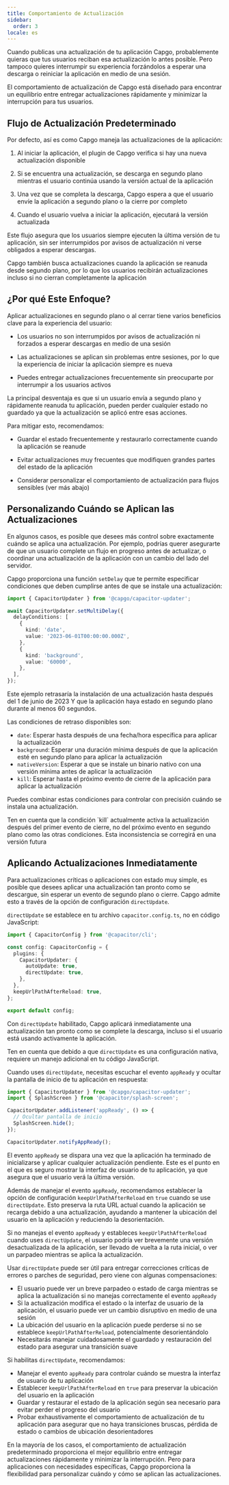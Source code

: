 ```yaml
---
title: Comportamiento de Actualización
sidebar:
  order: 3
locale: es
---
```



Cuando publicas una actualización de tu aplicación Capgo, probablemente quieras que tus usuarios reciban esa actualización lo antes posible. Pero tampoco quieres interrumpir su experiencia forzándolos a esperar una descarga o reiniciar la aplicación en medio de una sesión.

El comportamiento de actualización de Capgo está diseñado para encontrar un equilibrio entre entregar actualizaciones rápidamente y minimizar la interrupción para tus usuarios.

## Flujo de Actualización Predeterminado

Por defecto, así es como Capgo maneja las actualizaciones de la aplicación:

<Steps>

1. Al iniciar la aplicación, el plugin de Capgo verifica si hay una nueva actualización disponible

2. Si se encuentra una actualización, se descarga en segundo plano mientras el usuario continúa usando la versión actual de la aplicación

3. Una vez que se completa la descarga, Capgo espera a que el usuario envíe la aplicación a segundo plano o la cierre por completo

4. Cuando el usuario vuelva a iniciar la aplicación, ejecutará la versión actualizada

</Steps>

Este flujo asegura que los usuarios siempre ejecuten la última versión de tu aplicación, sin ser interrumpidos por avisos de actualización ni verse obligados a esperar descargas.

<Aside type="tip">
Capgo también busca actualizaciones cuando la aplicación se reanuda desde segundo plano, por lo que los usuarios recibirán actualizaciones incluso si no cierran completamente la aplicación
</Aside>

## ¿Por qué Este Enfoque?

Aplicar actualizaciones en segundo plano o al cerrar tiene varios beneficios clave para la experiencia del usuario:

- Los usuarios no son interrumpidos por avisos de actualización ni forzados a esperar descargas en medio de una sesión

- Las actualizaciones se aplican sin problemas entre sesiones, por lo que la experiencia de iniciar la aplicación siempre es nueva

- Puedes entregar actualizaciones frecuentemente sin preocuparte por interrumpir a los usuarios activos

La principal desventaja es que si un usuario envía a segundo plano y rápidamente reanuda tu aplicación, pueden perder cualquier estado no guardado ya que la actualización se aplicó entre esas acciones.

Para mitigar esto, recomendamos:

- Guardar el estado frecuentemente y restaurarlo correctamente cuando la aplicación se reanude

- Evitar actualizaciones muy frecuentes que modifiquen grandes partes del estado de la aplicación

- Considerar personalizar el comportamiento de actualización para flujos sensibles (ver más abajo)

## Personalizando Cuándo se Aplican las Actualizaciones

En algunos casos, es posible que desees más control sobre exactamente cuándo se aplica una actualización. Por ejemplo, podrías querer asegurarte de que un usuario complete un flujo en progreso antes de actualizar, o coordinar una actualización de la aplicación con un cambio del lado del servidor.

Capgo proporciona una función `setDelay` que te permite especificar condiciones que deben cumplirse antes de que se instale una actualización:

```typescript
import { CapacitorUpdater } from '@capgo/capacitor-updater';

await CapacitorUpdater.setMultiDelay({
  delayConditions: [
    {
      kind: 'date',
      value: '2023-06-01T00:00:00.000Z',
    },
    {
      kind: 'background',
      value: '60000',
    },
  ],
});
```

Este ejemplo retrasaría la instalación de una actualización hasta después del 1 de junio de 2023 Y que la aplicación haya estado en segundo plano durante al menos 60 segundos.

Las condiciones de retraso disponibles son:

- `date`: Esperar hasta después de una fecha/hora específica para aplicar la actualización
- `background`: Esperar una duración mínima después de que la aplicación esté en segundo plano para aplicar la actualización
- `nativeVersion`: Esperar a que se instale un binario nativo con una versión mínima antes de aplicar la actualización
- `kill`: Esperar hasta el próximo evento de cierre de la aplicación para aplicar la actualización

Puedes combinar estas condiciones para controlar con precisión cuándo se instala una actualización.

<Aside type="danger">
Ten en cuenta que la condición `kill` actualmente activa la actualización después del primer evento de cierre, no del próximo evento en segundo plano como las otras condiciones. Esta inconsistencia se corregirá en una versión futura
</Aside>

## Aplicando Actualizaciones Inmediatamente

Para actualizaciones críticas o aplicaciones con estado muy simple, es posible que desees aplicar una actualización tan pronto como se descargue, sin esperar un evento de segundo plano o cierre. Capgo admite esto a través de la opción de configuración `directUpdate`.

`directUpdate` se establece en tu archivo `capacitor.config.ts`, no en código JavaScript:

```typescript
import { CapacitorConfig } from '@capacitor/cli';

const config: CapacitorConfig = {
  plugins: {
    CapacitorUpdater: {
      autoUpdate: true,
      directUpdate: true,
    },
  },
  keepUrlPathAfterReload: true,
};

export default config;
```

Con `directUpdate` habilitado, Capgo aplicará inmediatamente una actualización tan pronto como se complete la descarga, incluso si el usuario está usando activamente la aplicación.

Ten en cuenta que debido a que `directUpdate` es una configuración nativa, requiere un manejo adicional en tu código JavaScript.

Cuando uses `directUpdate`, necesitas escuchar el evento `appReady` y ocultar la pantalla de inicio de tu aplicación en respuesta:

```js
import { CapacitorUpdater } from '@capgo/capacitor-updater';
import { SplashScreen } from '@capacitor/splash-screen';

CapacitorUpdater.addListener('appReady', () => {
  // Ocultar pantalla de inicio
  SplashScreen.hide();
});

CapacitorUpdater.notifyAppReady();
```

El evento `appReady` se dispara una vez que la aplicación ha terminado de inicializarse y aplicar cualquier actualización pendiente. Este es el punto en el que es seguro mostrar la interfaz de usuario de tu aplicación, ya que asegura que el usuario verá la última versión.

Además de manejar el evento `appReady`, recomendamos establecer la opción de configuración `keepUrlPathAfterReload` en `true` cuando se use `directUpdate`. Esto preserva la ruta URL actual cuando la aplicación se recarga debido a una actualización, ayudando a mantener la ubicación del usuario en la aplicación y reduciendo la desorientación.

Si no manejas el evento `appReady` y estableces `keepUrlPathAfterReload` cuando uses `directUpdate`, el usuario podría ver brevemente una versión desactualizada de la aplicación, ser llevado de vuelta a la ruta inicial, o ver un parpadeo mientras se aplica la actualización.

Usar `directUpdate` puede ser útil para entregar correcciones críticas de errores o parches de seguridad, pero viene con algunas compensaciones:

- El usuario puede ver un breve parpadeo o estado de carga mientras se aplica la actualización si no manejas correctamente el evento `appReady`
- Si la actualización modifica el estado o la interfaz de usuario de la aplicación, el usuario puede ver un cambio disruptivo en medio de una sesión
- La ubicación del usuario en la aplicación puede perderse si no se establece `keepUrlPathAfterReload`, potencialmente desorientándolo
- Necesitarás manejar cuidadosamente el guardado y restauración del estado para asegurar una transición suave

Si habilitas `directUpdate`, recomendamos:

- Manejar el evento `appReady` para controlar cuándo se muestra la interfaz de usuario de tu aplicación
- Establecer `keepUrlPathAfterReload` en `true` para preservar la ubicación del usuario en la aplicación
- Guardar y restaurar el estado de la aplicación según sea necesario para evitar perder el progreso del usuario
- Probar exhaustivamente el comportamiento de actualización de tu aplicación para asegurar que no haya transiciones bruscas, pérdida de estado o cambios de ubicación desorientadores

En la mayoría de los casos, el comportamiento de actualización predeterminado proporciona el mejor equilibrio entre entregar actualizaciones rápidamente y minimizar la interrupción. Pero para aplicaciones con necesidades específicas, Capgo proporciona la flexibilidad para personalizar cuándo y cómo se aplican las actualizaciones.